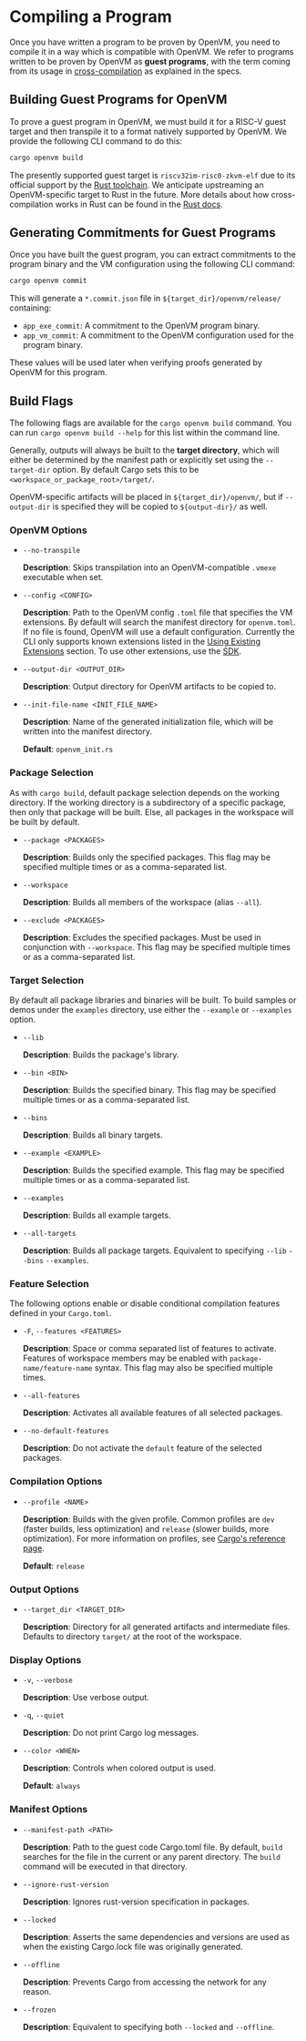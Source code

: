 # Compiling a Program

Once you have written a program to be proven by OpenVM, you need to compile it in a way
which is compatible with OpenVM. We refer to programs written to be proven by OpenVM as 
**guest programs**, with the term coming from its usage in 
[cross-compilation](/specs/reference/rust-frontend) as explained in the specs.

## Building Guest Programs for OpenVM

To prove a guest program in OpenVM, we must build it for a RISC-V guest target and then transpile
it to a format natively supported by OpenVM.  We provide the following CLI command to do this:

```bash
cargo openvm build
```

The presently supported guest target is `riscv32im-risc0-zkvm-elf` due to its official support by
the [Rust toolchain](https://doc.rust-lang.org/rustc/platform-support/riscv32im-risc0-zkvm-elf.html).
We anticipate upstreaming an OpenVM-specific target to Rust in the future. More details about
how cross-compilation works in Rust can be found in the [Rust docs](https://rust-lang.github.io/rustup/cross-compilation.html). 

## Generating Commitments for Guest Programs

Once you have built the guest program, you can extract commitments to the program binary and
the VM configuration using the following CLI command:

```bash
cargo openvm commit
```

This will generate a `*.commit.json` file in `${target_dir}/openvm/release/` containing:

- `app_exe_commit`: A commitment to the OpenVM program binary.
- `app_vm_commit`: A commitment to the OpenVM configuration used for the program binary.

These values will be used later when verifying proofs generated by OpenVM for this program. 

## Build Flags

The following flags are available for the `cargo openvm build` command. You can run `cargo openvm build --help` for this list within the command line.

Generally, outputs will always be built to the **target directory**, which will either be determined by the manifest path or explicitly set using the `--target-dir` option. By default Cargo sets this to be `<workspace_or_package_root>/target/`. 

OpenVM-specific artifacts will be placed in `${target_dir}/openvm/`, but if `--output-dir` is specified they will be copied to `${output-dir}/` as well.

### OpenVM Options

- `--no-transpile`

  **Description**: Skips transpilation into an OpenVM-compatible `.vmexe` executable when set.

- `--config <CONFIG>`

  **Description**: Path to the OpenVM config `.toml` file that specifies the VM extensions. By default will search the manifest directory for `openvm.toml`. If no file is found, OpenVM will use a default configuration. Currently the CLI only supports known extensions listed in the [Using Existing Extensions](/book/acceleration-using-extensions/overview) section. To use other extensions, use the [SDK](/book/advanced-usage/sdk).

- `--output-dir <OUTPUT_DIR>`

  **Description**: Output directory for OpenVM artifacts to be copied to.

- `--init-file-name <INIT_FILE_NAME>`

  **Description**: Name of the generated initialization file, which will be written into the manifest directory.

  **Default**: `openvm_init.rs`

### Package Selection

As with `cargo build`, default package selection depends on the working directory. If the working directory is a subdirectory of a specific package, then only that package will be built. Else, all packages in the workspace will be built by default.

- `--package <PACKAGES>`

  **Description**: Builds only the specified packages. This flag may be specified multiple times or as a comma-separated list.

- `--workspace`

  **Description**: Builds all members of the workspace (alias `--all`).

- `--exclude <PACKAGES>`

  **Description**: Excludes the specified packages. Must be used in conjunction with `--workspace`. This flag may be specified multiple times or as a comma-separated list.

### Target Selection

By default all package libraries and binaries will be built. To build samples or demos under the `examples` directory, use either the `--example` or `--examples` option.

- `--lib`

  **Description**: Builds the package's library.

- `--bin <BIN>`

  **Description**: Builds the specified binary. This flag may be specified multiple times or as a comma-separated list.

- `--bins`

  **Description**: Builds all binary targets.

- `--example <EXAMPLE>`

  **Description**: Builds the specified example. This flag may be specified multiple times or as a comma-separated list.

- `--examples`

  **Description**: Builds all example targets.

- `--all-targets`

  **Description**: Builds all package targets. Equivalent to specifying `--lib` `--bins` `--examples`.

### Feature Selection

The following options enable or disable conditional compilation features defined in your `Cargo.toml`.

- `-F`, `--features <FEATURES>`

  **Description**: Space or comma separated list of features to activate. Features of workspace members may be enabled with `package-name/feature-name` syntax. This flag may also be specified multiple times.

- `--all-features`

  **Description**: Activates all available features of all selected packages.

- `--no-default-features`

  **Description**: Do not activate the `default` feature of the selected packages.

### Compilation Options

- `--profile <NAME>`

  **Description**: Builds with the given profile. Common profiles are `dev` (faster builds, less optimization) and `release` (slower builds, more optimization). For more information on profiles, see [Cargo's reference page](https://doc.rust-lang.org/cargo/reference/profiles.html).

  **Default**: `release`

### Output Options

- `--target_dir <TARGET_DIR>`

  **Description**: Directory for all generated artifacts and intermediate files. Defaults to directory `target/` at the root of the workspace.

### Display Options

- `-v`, `--verbose`

  **Description**: Use verbose output.

- `-q`, `--quiet`

  **Description**: Do not print Cargo log messages.

- `--color <WHEN>`

  **Description**: Controls when colored output is used.

  **Default**: `always`

### Manifest Options

- `--manifest-path <PATH>`

  **Description**: Path to the guest code Cargo.toml file. By default, `build` searches for the file in the current or any parent directory. The `build` command will be executed in that directory.

- `--ignore-rust-version`

  **Description**: Ignores rust-version specification in packages.

- `--locked`

  **Description**: Asserts the same dependencies and versions are used as when the existing Cargo.lock file was originally generated.

- `--offline`

  **Description**: Prevents Cargo from accessing the network for any reason.

- `--frozen`

  **Description**: Equivalent to specifying both `--locked` and `--offline`.
